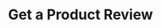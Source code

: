 ---
title: 'Get a Product Review'
openapi: "../openapi-products-v1.yaml GET /products/reviews/{id}"
--- 